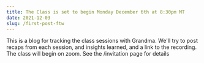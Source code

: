 ```yaml
---
title: The Class is set to begin Monday December 6th at 8:30pm MT
date: 2021-12-03
slug: /first-post-ftw
---
```


This is a blog for tracking the class sessions with Grandma. We'll try to post recaps from each session, and insights learned, and a link to the recording. The class will begin on zoom. See the /invitation page for details
